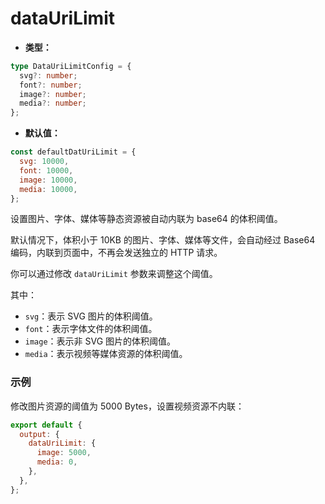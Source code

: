 # dataUriLimit

- **类型：**

```ts
type DataUriLimitConfig = {
  svg?: number;
  font?: number;
  image?: number;
  media?: number;
};
```

- **默认值：**

```js
const defaultDatUriLimit = {
  svg: 10000,
  font: 10000,
  image: 10000,
  media: 10000,
};
```

设置图片、字体、媒体等静态资源被自动内联为 base64 的体积阈值。

默认情况下，体积小于 10KB 的图片、字体、媒体等文件，会自动经过 Base64 编码，内联到页面中，不再会发送独立的 HTTP 请求。

你可以通过修改 `dataUriLimit` 参数来调整这个阈值。

其中：

- `svg`：表示 SVG 图片的体积阈值。
- `font`：表示字体文件的体积阈值。
- `image`：表示非 SVG 图片的体积阈值。
- `media`：表示视频等媒体资源的体积阈值。

### 示例

修改图片资源的阈值为 5000 Bytes，设置视频资源不内联：

```js
export default {
  output: {
    dataUriLimit: {
      image: 5000,
      media: 0,
    },
  },
};
```
